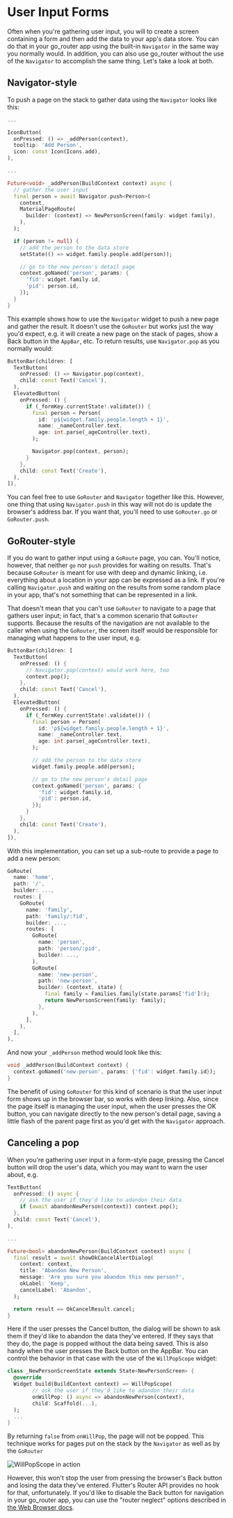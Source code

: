 # User Input Forms

Often when you're gathering user input, you will to create a screen containing a
form and then add the data to your app's data store. You can do that in your
go_router app using the built-in `Navigator` in the same way you normally would.
In addition, you can also use go_router without the use of the `Navigator` to
accomplish the same thing. Let's take a look at both.

## Navigator-style

To push a page on the stack to gather data using the `Navigator` looks like
this:

```dart
...

IconButton(
  onPressed: () => _addPerson(context),
  tooltip: 'Add Person',
  icon: const Icon(Icons.add),
),

...

Future<void> _addPerson(BuildContext context) async {
  // gather the user input
  final person = await Navigator.push<Person>(
    context,
    MaterialPageRoute(
      builder: (context) => NewPersonScreen(family: widget.family),
    ),
  );

  if (person != null) {
    // add the person to the data store
    setState(() => widget.family.people.add(person));

    // go to the new person's detail page
    context.goNamed('person', params: {
      'fid': widget.family.id,
      'pid': person.id,
    });
  }
}
```

This example shows how to use the `Navigator` widget to push a new page and
gather the result. It doesn't use the `GoRouter` but works just the way you'd
expect, e.g. it will create a new page on the stack of pages, show a Back button
in the `AppBar`, etc. To return results, use `Navigator.pop` as you normally
would:

```dart
ButtonBar(children: [
  TextButton(
    onPressed: () => Navigator.pop(context),
    child: const Text('Cancel'),
  ),
  ElevatedButton(
    onPressed: () {
      if (_formKey.currentState!.validate()) {
        final person = Person(
          id: 'p${widget.family.people.length + 1}',
          name: _nameController.text,
          age: int.parse(_ageController.text),
        );

        Navigator.pop(context, person);
      }
    },
    child: const Text('Create'),
  ),
]),
```

You can feel free to use `GoRouter` and `Navigator` together like this. However,
one thing that using `Navigator.push` in this way will not do is update the
browser's address bar. If you want that, you'll need to use `GoRouter.go` or
`GoRouter.push`.

## GoRouter-style

If you do want to gather input using a `GoRoute` page, you can. You'll notice,
however, that neither `go` nor `push` provides for waiting on results. That's
because `GoRouter` is meant for use with deep and dynamic linking, i.e.
everything about a location in your app can be expressed as a link. If you're
calling `Navigator.push` and waiting on the results from some random place in
your app, that's not something that can be represented in a link.

That doesn't mean that you can't use `GoRouter` to navigate to a page that
gathers user input; in fact, that's a common scenario that `GoRouter` supports.
Because the results of the navigation are not available to the caller when using
the `GoRouter`, the screen itself would be responsible for managing what happens
to the user input, e.g.

```dart
ButtonBar(children: [
  TextButton(
    onPressed: () {
      // Navigator.pop(context) would work here, too
      context.pop();
    },
    child: const Text('Cancel'),
  ),
  ElevatedButton(
    onPressed: () {
      if (_formKey.currentState!.validate()) {
        final person = Person(
          id: 'p${widget.family.people.length + 1}',
          name: _nameController.text,
          age: int.parse(_ageController.text),
        );

        // add the person to the data store
        widget.family.people.add(person);

        // go to the new person's detail page
        context.goNamed('person', params: {
          'fid': widget.family.id,
          'pid': person.id,
        });
      }
    },
    child: const Text('Create'),
  ),
]),
```

With this implementation, you can set up a sub-route to provide a page to add a
new person:

```dart
GoRoute(
  name: 'home',
  path: '/',
  builder: ...,
  routes: [
    GoRoute(
      name: 'family',
      path: 'family/:fid',
      builder: ...,
      routes: [
        GoRoute(
          name: 'person',
          path: 'person/:pid',
          builder: ...,
        ),
        GoRoute(
          name: 'new-person',
          path: 'new-person',
          builder: (context, state) {
            final family = Families.family(state.params['fid']!);
            return NewPersonScreen(family: family);
          },
        ),
      ],
    ),
  ],
),
```

And now your `_addPerson` method would look like this:

```dart
void _addPerson(BuildContext context) {
  context.goNamed('new-person', params: {'fid': widget.family.id});
}
```

The benefit of using `GoRouter` for this kind of scenario is that the user input
form shows up in the browser bar, so works with deep linking. Also, since the
page itself is managing the user input, when the user presses the OK button, you
can navigate directly to the new person's detail page, saving a little flash of
the parent page first as you'd get with the `Navigator` approach.

## Canceling a pop

When you're gathering user input in a form-style page, pressing the Cancel
button will drop the user's data, which you may want to warn the user about,
e.g.

```dart
TextButton(
  onPressed: () async {
    // ask the user if they'd like to adandon their data
    if (await abandonNewPerson(context)) context.pop();
  },
  child: const Text('Cancel'),
),

...

Future<bool> abandonNewPerson(BuildContext context) async {
  final result = await showOkCancelAlertDialog(
    context: context,
    title: 'Abandon New Person',
    message: 'Are you sure you abandon this new person?',
    okLabel: 'Keep',
    cancelLabel: 'Abandon',
  );

  return result == OkCancelResult.cancel;
}
```

Here if the user presses the Cancel button, the dialog will be shown to ask them
if they'd like to abandon the data they've entered. If they says that they do,
the page is popped without the data being saved. This is also handy when the
user presses the Back button on the AppBar. You can control the behavior in that
case with the use of the `WillPopScope` widget:

```dart
class _NewPersonScreenState extends State<NewPersonScreen> {
  @override
  Widget build(BuildContext context) => WillPopScope(
        // ask the user if they'd like to adandon their data
        onWillPop: () async => abandonNewPerson(context),
        child: Scaffold(...),
  );
  ...
}
```

By returning `false` from `onWillPop`, the page will not be popped. This
technique works for pages put on the stack by the `Navigator` as well as by the
`GoRouter`

![WillPopScope in action](/images/willpopscope.png)

However, this won't stop the user from pressing the browser's Back button and
losing the data they've entered. Flutter's Router API provides no hook for that,
unfortunately. If you'd like to disable the Back button for navigation in your
go_router app, you can use the "router neglect" options described in [the Web
Browser docs](/web-history).
